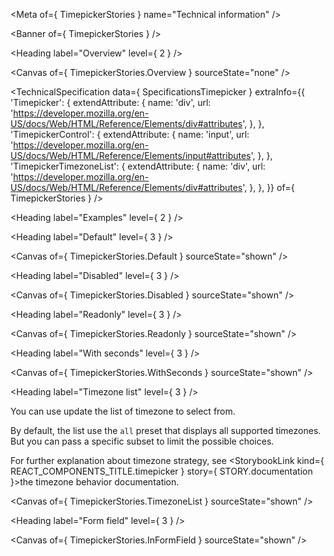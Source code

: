 
<Meta of={ TimepickerStories } name="Technical information" />

<Banner of={ TimepickerStories } />

<Heading label="Overview" level={ 2 } />

<Canvas of={ TimepickerStories.Overview } sourceState="none" />

<TechnicalSpecification
  data={ SpecificationsTimepicker }
  extraInfo={{
    'Timepicker': {
      extendAttribute: {
        name: 'div',
        url: 'https://developer.mozilla.org/en-US/docs/Web/HTML/Reference/Elements/div#attributes',
      },
    },
    'TimepickerControl': {
      extendAttribute: {
        name: 'input',
        url: 'https://developer.mozilla.org/en-US/docs/Web/HTML/Reference/Elements/input#attributes',
      },
    },
    'TimepickerTimezoneList': {
      extendAttribute: {
        name: 'div',
        url: 'https://developer.mozilla.org/en-US/docs/Web/HTML/Reference/Elements/div#attributes',
      },
    },
  }}
  of={ TimepickerStories } />

<Heading label="Examples" level={ 2 } />

<Heading label="Default" level={ 3 } />

<Canvas of={ TimepickerStories.Default } sourceState="shown" />

<Heading label="Disabled" level={ 3 } />

<Canvas of={ TimepickerStories.Disabled } sourceState="shown" />

<Heading label="Readonly" level={ 3 } />

<Canvas of={ TimepickerStories.Readonly } sourceState="shown" />

<Heading label="With seconds" level={ 3 } />

<Canvas of={ TimepickerStories.WithSeconds } sourceState="shown" />

<Heading label="Timezone list" level={ 3 } />

You can use update the list of timezone to select from.

By default, the list use the `all` preset that displays all supported timezones. But you can pass a specific subset to limit the possible choices.

For further explanation about timezone strategy, see <StorybookLink kind={ REACT_COMPONENTS_TITLE.timepicker } story={ STORY.documentation }>the timezone behavior documentation</StorybookLink>.

<Canvas of={ TimepickerStories.TimezoneList } sourceState="shown" />

<Heading label="Form field" level={ 3 } />

<Canvas of={ TimepickerStories.InFormField } sourceState="shown" />
